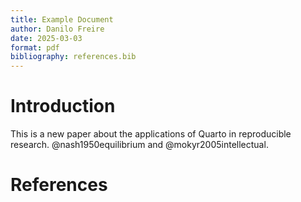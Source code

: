 ```yaml
---
title: Example Document
author: Danilo Freire
date: 2025-03-03
format: pdf
bibliography: references.bib
---
```


# Introduction

This is a new paper about the applications of Quarto in reproducible research. @nash1950equilibrium and @mokyr2005intellectual.

# References